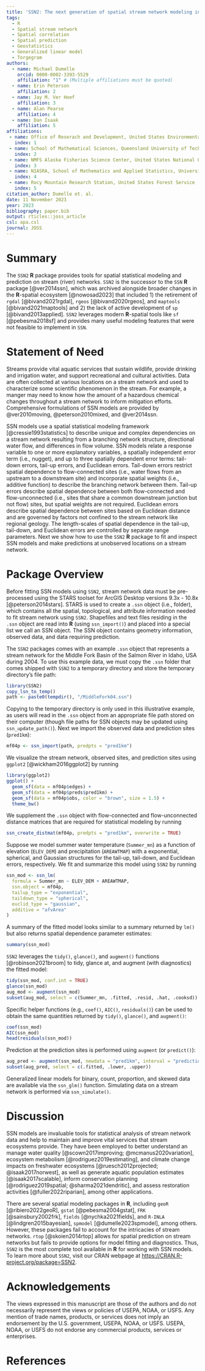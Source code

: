 ```yaml
---
title: 'SSN2: The next generation of spatial stream network modeling in R'
tags:
  - R
  - Spatial stream network
  - Spatial correlation
  - Spatial prediction
  - Geostatistics
  - Generalized linear model
  - Torgegram
authors:
  - name: Michael Dumelle
    orcid: 0000-0002-3393-5529
    affiliation: "1" # (Multiple affiliations must be quoted)
  - name: Erin Peterson
    affiliation: 2
  - name: Jay M. Ver Hoef
    affiliation: 3
  - name: Alan Pearse
    affiliation: 4
  - name: Dan Isaak
    affiliation: 5
affiliations:
 - name: Office of Reserach and Development, United States Environmental Protection Agency
   index: 1
 - name: School of Mathematical Sciences, Queensland University of Technology, Brisbane, QLD Australia 4000
   index: 2
 - name: NMFS Alaska Fisheries Science Center, United States National Oceanic and Atmospheric Administration
   index: 3
 - name: NIASRA, School of Mathematics and Applied Statistics, University of Wollongong
   index: 4
 - name: Rocy Mountain Research Station, United States Forest Service
   index: 5
citation_author: Dumelle et. al.
date: 11 November 2023
year: 2023
bibliography: paper.bib
output: rticles::joss_article
csl: apa.csl
journal: JOSS
---
```


# Summary

The `SSN2` **R** package provides tools for spatial statistical modeling and prediction on stream (river) networks. `SSN2` is the successor to the `SSN` **R** package [@ver2014ssn], which was archived alongside broader changes in the **R**-spatial ecosystem [@nowosad2023] that included 1) the retirement of `rgdal` [@bivand2021rgdal], `rgeos` [@bivand2020rgeos], and `maptools` [@bivand2021maptools] and 2) the lack of active development of `sp` [@bivand2013applied]. `SSN2` leverages modern **R**-spatial tools like `sf` [@pebesma2018sf] and provides many useful modeling features that were not feasible to implement in `SSN`. 

# Statement of Need

Streams provide vital aquatic services that sustain wildlife, provide drinking and irrigation water, and support recreational and cultural activities.  Data are often collected at various locations on a stream network and used to characterize some scientific phenomenon in the stream. For example, a manger may need to know how the amount of a hazardous chemical changes throughout a stream network to inform mitigation efforts. Comprehensive formulations of SSN models are provided by @ver2010moving, @peterson2010mixed, and @ver2014ssn. 

SSN models use a spatial statistical modeling framework [@cressie1993statistics] to describe unique and complex dependencies on a stream network resulting from a branching network structure, directional water flow, and differences in flow volume. SSN models relate a response variable to one or more explanatory variables, a spatially independent error term (i.e., nugget), and up to three spatially dependent error terms: tail-down errors, tail-up errors, and Euclidean errors. Tail-down errors restrict spatial dependence to flow-connected sites (i.e., water flows from an upstream to a downstream site) and incorporate spatial weights (i.e., additive function) to describe the branching network between them. Tail-up errors describe spatial dependence between both flow-connected and flow-unconnected (i.e., sites that share a common downstream junction but not flow) sites, but spatial weights are not required. Euclidean errors describe spatial dependence between sites based on Euclidean distance and are governed by factors not confined to the stream network like regional geology. The length-scales of spatial dependence in the tail-up, tail-down, and Euclidean errors are controlled by separate range parameters. Next we show how to use the `SSN2` **R** package to fit and inspect SSN models and make predictions at unobserved locations on a stream network.

# Package Overview

Before fitting SSN models using `SSN2`, stream network data must be pre-processed using the STARS toolset for ArcGIS Desktop versions 9.3x - 10.8x [@peterson2014stars]. STARS is used to create a `.ssn` object (i.e., folder), which contains all the spatial, topological, and attribute information needed to fit stream network using `SSN2`. Shapefiles and text files residing in the `.ssn` object are read into **R** (using `ssn_import()`) and placed into a special list we call an SSN object. The SSN object contains geometry information, observed data, and data requiring prediction.

The `SSN2` packages comes with an example `.ssn` object that represents a stream network for the Middle Fork Basin of the Salmon River in Idaho, USA during 2004. To use this example data, we must copy the `.ssn` folder that comes shipped with `SSN2` to a temporary directory and store the temporary directory's file path:
```r
library(SSN2)
copy_lsn_to_temp()
path <- paste0(tempdir(), "/MiddleFork04.ssn")
```

Copying to the temporary directory is only used in this illustrative example, as users will read in the `.ssn` object from an appropriate file path stored on their computer (though file paths for SSN objects may be updated using `ssn_update_path()`). Next we import the observed data and prediction sites (`pred1km`):
```r
mf04p <- ssn_import(path, predpts = "pred1km")
```

We visualize the stream network, observed sites, and prediction sites using `ggplot2` [@wickham2016ggplot2] by running
```r
library(ggplot2)
ggplot() +
  geom_sf(data = mf04p$edges) +
  geom_sf(data = mf04p$preds$pred1km) +
  geom_sf(data = mf04p$obs, color = "brown", size = 1.5) +
  theme_bw()
```

We supplement the `.ssn` object with flow-connected and flow-unconnected distance matrices that are required for statistical modeling by running
```r
ssn_create_distmat(mf04p, predpts = "pred1km", overwrite = TRUE)
```

Suppose we model summer water temperature (`Summer_mn`) as a function of elevation (`ELEV_DEM`) and precipitation (`AREAWTMAP`) with a exponential, spherical, and Gaussian structures for the tail-up, tail-down, and Euclidean errors, respectively. We fit and summarize this model using `SSN2` by running
```r
ssn_mod <- ssn_lm(
  formula = Summer_mn ~ ELEV_DEM + AREAWTMAP,
  ssn.object = mf04p,
  tailup_type = "exponential",
  taildown_type = "spherical",
  euclid_type = "gaussian",
  additive = "afvArea"
)
```

A summary of the fitted model looks similar to a summary returned by `lm()` but also returns spatial dependence parameter estimates:
```r
summary(ssn_mod)
```

`SSN2` leverages the `tidy()`, `glance()`, and `augment()` functions [@robinson2021broom] to tidy, glance at, and augment (with diagnostics) the fitted model:
```r
tidy(ssn_mod, conf.int = TRUE)
glance(ssn_mod)
aug_mod <- augment(ssn_mod)
subset(aug_mod, select = c(Summer_mn, .fitted, .resid, .hat, .cooksd))
```

Specific helper functions (e.g., `coef()`, `AIC()`, `residuals()`) can be used to obtain the same quantities returned by `tidy()`, `glance()`, and `augment()`:
```r
coef(ssn_mod)
AIC(ssn_mod)
head(residuals(ssn_mod))
```

Prediction at the prediction sites is performed using `augment` (or `predict()`):
```r
aug_pred <- augment(ssn_mod, newdata = "pred1km", interval = "prediction")
subset(aug_pred, select = c(.fitted, .lower, .upper))
```

Generalized linear models for binary, count, proportion, and skewed data are available via the `ssn_glm()` function. Simulating data on a stream network is performed via `ssn_simulate()`.

# Discussion

SSN models are invaluable tools for statistical analysis of stream network data and help to maintain and improve vital services that stream ecosystems provide. They have been employed to better understand an manage water quality [@scown2017improving; @mcmanus2020variation], ecosystem metabolism [@rodriguez2019estimating], and climate change impacts on freshwater ecosystems [@ruesch2012projected; @isaak2017norwest], as well as generate aquatic population estimates [@isaak2017scalable], inform conservation planning [@rodriguez2019spatial; @sharma2021dendritic], and assess restoration activities [@fuller2022riparian], among other applications.

There are several spatial modeling packages in **R**, including `geoR` [@ribiero2022geoR], `gstat` [@pebesma2004gstat], `FRK` [@sainsbury2002frk], `fields` [@nychka2021fields], and `R-INLA` [@lindgren2015bayesian], `spmodel` [@dumelle2023spmodel], among others. However, these packages fail to account for the intricacies of stream networks. `rtop`  [@skoien2014rtop] allows for spatial prediction on stream networks but fails to provide options for model fitting and diagnostics. Thus, `SSN2` is the most complete tool available in **R** for working with SSN models. To learn more about `SSN2`, visit our CRAN webpage at [https://CRAN.R-project.org/package=SSN2](https://CRAN.R-project.org/package=SSN2).

# Acknowledgements

The views expressed in this manuscript are those of the authors and do not necessarily represent the views or policies of USEPA, NOAA, or USFS. Any mention of trade names, products, or services does not imply an endorsement by the U.S. government, USEPA, NOAA, or USFS. USEPA, NOAA, or USFS do not endorse any commercial products, services or enterprises.

# References
